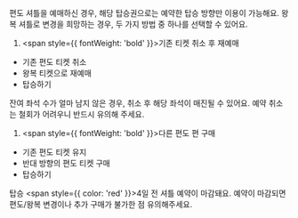 편도 셔틀을 예매하신 경우, 해당 탑승권으로는 예약한 탑승 방향만 이용이 가능해요. 왕복 셔틀로 변경을 희망하는 경우, 두 가지 방법 중 하나를 선택할 수 있어요.

1. <span style={{ fontWeight: 'bold' }}>기존 티켓 취소 후 재예매</span>
- 기존 편도 티켓 취소
- 왕복 티켓으로 재예매
- 탑승하기

잔여 좌석 수가 얼마 남지 않은 경우, 취소 후 해당 좌석이 매진될 수 있어요. 예약 취소는 철회가 어려우니 반드시 유의해 주세요.

1. <span style={{ fontWeight: 'bold' }}>다른 편도 편 구매</span>
- 기존 편도 티켓 유지
- 반대 방향의 편도 티켓 구매
- 탑승하기

탑승 <span style={{ color: 'red' }}>4일 전</span> 셔틀 예약이 마감돼요. 예약이 마감되면 편도/왕복 변경이나 추가 구매가 불가한 점 유의해주세요.